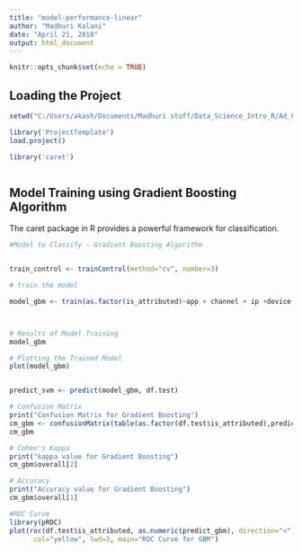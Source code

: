 ---
title: "model-performance-linear"
author: "Madhuri Kalani"
date: "April 21, 2018"
output: html_document
---

```{r setup, include=FALSE}
knitr::opts_chunk$set(echo = TRUE)
```


## Loading the Project

```{r p0, echo =FALSE, warning=FALSE}

setwd("C:/Users/akash/Documents/Madhuri stuff/Data_Science_Intro_R/Ad_Fraud_Detection")

library('ProjectTemplate')
load.project()

library('caret')



```

## Model Training using Gradient Boosting Algorithm

The caret package in R provides a powerful framework for classification.

```{r c1}

#Model to Classify - Gradient Boosting Algorithm


train_control <- trainControl(method="cv", number=3)

# train the model

model_gbm <- train(as.factor(is_attributed)~app + channel + ip +device + os + click_time, data=df.train, method="gbm", trControl=train_control)



# Results of Model Training
model_gbm

# Plotting the Trained Model
plot(model_gbm)


predict_svm <- predict(model_gbm, df.test)

# Confusion Matrix
print("Confusion Matrix for Gradient Boosting")
cm_gbm <- confusionMatrix(table(as.factor(df.test$is_attributed),predict_gbm))
cm_gbm

# Cohen's Kappa
print("kappa value for Gradient Boosting")
cm_gbm$overall[2]

# Accuracy
print("Accuracy value for Gradient Boosting")
cm_gbm$overall[1]

#ROC Curve
library(pROC)
plot(roc(df.test$is_attributed, as.numeric(predict_gbm), direction="<"),
      col="yellow", lwd=3, main="ROC Curve for GBM")


```


